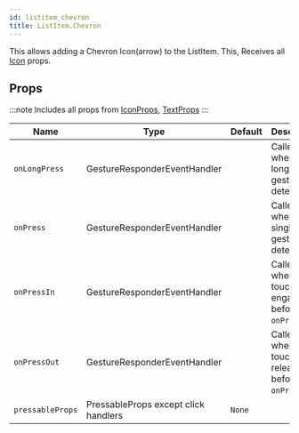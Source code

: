 ```yaml
---
id: listitem_chevron
title: ListItem.Chevron
---
```



This allows adding a Chevron Icon(arrow) to the ListItem.
This, Receives all [Icon](icon#props) props.

## Props

:::note
Includes all props from [IconProps](/docs/documentation/icon#props), [TextProps](https://reactnative.dev/docs/text#props)
:::

<div class='table-responsive'>

| Name             | Type                                 | Default | Description                                       |
| ---------------- | ------------------------------------ | ------- | ------------------------------------------------- |
| `onLongPress`    | GestureResponderEventHandler         |         | Called when a long-tap gesture is detected.       |
| `onPress`        | GestureResponderEventHandler         |         | Called when a single tap gesture is detected.     |
| `onPressIn`      | GestureResponderEventHandler         |         | Called when a touch is engaged before `onPress`.  |
| `onPressOut`     | GestureResponderEventHandler         |         | Called when a touch is released before `onPress`. |
| `pressableProps` | PressableProps except click handlers | `None`  |                                                   |

</div>
